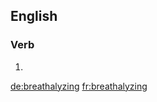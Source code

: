 
==English==

===Verb===
{{head|en}}

# {{present participle of|breathalyze}}

[[de:breathalyzing]]
[[fr:breathalyzing]]